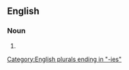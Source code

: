 ==English==

===Noun===
{{head|en|noun plural form}}

# {{plural of|hatchery|lang=en}}

[[Category:English plurals ending in "-ies"]]